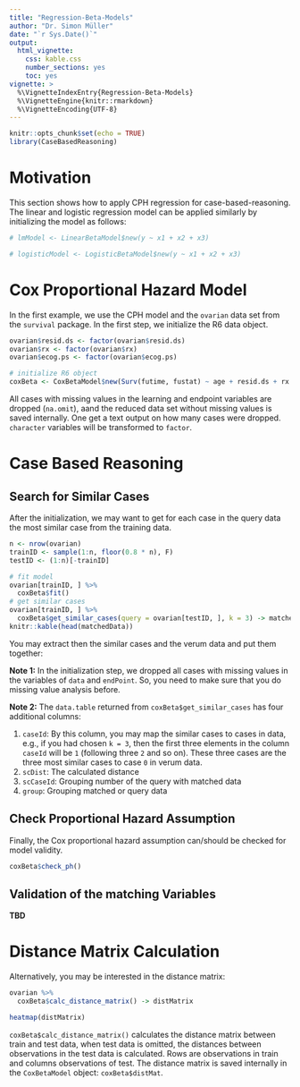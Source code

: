 ```yaml
---
title: "Regression-Beta-Models"
author: "Dr. Simon Müller"
date: "`r Sys.Date()`"
output:
  html_vignette:
    css: kable.css
    number_sections: yes
    toc: yes
vignette: >
  %\VignetteIndexEntry{Regression-Beta-Models}
  %\VignetteEngine{knitr::rmarkdown}
  %\VignetteEncoding{UTF-8}
---
```


```r
knitr::opts_chunk$set(echo = TRUE)
library(CaseBasedReasoning)
```

# Motivation

This section shows how to apply CPH regression for case-based-reasoning. The linear and logistic regression model can be applied similarly by initializing the model as follows:

```r
# lmModel <- LinearBetaModel$new(y ~ x1 + x2 + x3)
```

```r
# logisticModel <- LogisticBetaModel$new(y ~ x1 + x2 + x3)
```

# Cox Proportional Hazard Model 

In the first example, we use the CPH model and the `ovarian` data set from the 
`survival` package. In the first step, we initialize the R6 data object. 

```r
ovarian$resid.ds <- factor(ovarian$resid.ds)
ovarian$rx <- factor(ovarian$rx)
ovarian$ecog.ps <- factor(ovarian$ecog.ps)

# initialize R6 object
coxBeta <- CoxBetaModel$new(Surv(futime, fustat) ~ age + resid.ds + rx + ecog.ps, ovarian)
```
All cases with missing values in the learning and endpoint variables are dropped (`na.omit`), aand the reduced data set without missing values is saved internally. One get a text output on how many cases were dropped. `character` variables will be transformed to `factor`.


# Case Based Reasoning 

## Search for Similar Cases 

After the initialization, we may want to get for each case in the query data the most similar case from the training data. 

```r
n <- nrow(ovarian)
trainID <- sample(1:n, floor(0.8 * n), F)
testID <- (1:n)[-trainID]

# fit model 
ovarian[trainID, ] %>% 
  coxBeta$fit()
# get similar cases
ovarian[trainID, ] %>%
  coxBeta$get_similar_cases(query = ovarian[testID, ], k = 3) -> matchedData
knitr::kable(head(matchedData))
```

You may extract then the similar cases and the verum data and put them together:

**Note 1:** In the initialization step, we dropped all cases with missing values in the variables of ` data` and ` endPoint`. So, you need to make sure that you do missing value analysis before.

**Note 2:** The `data.table` returned from `coxBeta$get_similar_cases` has four additional columns:

1. `caseId`: By this column, you may map the similar cases to cases in data, e.g., if you had chosen ` k = 3`, then the first three elements in the column `caseId` will be ` 1` (following three ` 2` and so on). These three cases are the three most similar cases to case ` 0` in verum data.
2. `scDist`: The calculated distance
3. `scCaseId`: Grouping number of the query with matched data
4. `group`: Grouping matched or query data


## Check Proportional Hazard Assumption

Finally, the Cox proportional hazard assumption can/should be checked for model
validity.

```r
coxBeta$check_ph()
```

## Validation of the matching Variables

**TBD**

# Distance Matrix Calculation

Alternatively, you may be interested in the distance matrix:

```r
ovarian %>%
  coxBeta$calc_distance_matrix() -> distMatrix

heatmap(distMatrix)
```
`coxBeta$calc_distance_matrix()` calculates the distance matrix between train and test data, when test data is omitted, the distances between observations in the test data is calculated. Rows are observations in train and columns observations of test.
The distance matrix is saved internally in the `CoxBetaModel` object: `coxBeta$distMat`.